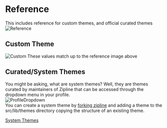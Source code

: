 # Reference
This includes reference for custom themes, and official curated themes
![Reference](../../public/reference.png)

## Custom Theme
![Custom](../../public/customTheme.png)
These values match up to the reference image above

## Curated/System Themes
You might be asking, what are system themes? Well, they are themes curated by maintainers of Zipline that can be accessed through the dropdown menu in your profile.<br/>
![ProfileDropdown](../../public/themePicker.png)<br/>
You can create a system theme by [forking zipline](https://github.com/diced/zipline) and adding a theme to the src/lib/themes directory copying the structure of an existing theme.


[System Themes](/themes/system)